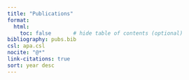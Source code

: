 ```yaml
---
title: "Publications"
format: 
  html:
    toc: false       # hide table of contents (optional)
bibliography: pubs.bib
csl: apa.csl
nocite: "@*"
link-citations: true
sort: year desc
---
```



::: {#refs}
:::


